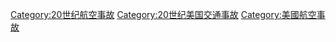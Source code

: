 [[Category:20世纪航空事故|Category:20世纪航空事故]]
[[Category:20世纪美国交通事故|Category:20世纪美国交通事故]]
[[Category:美國航空事故|Category:美國航空事故]]